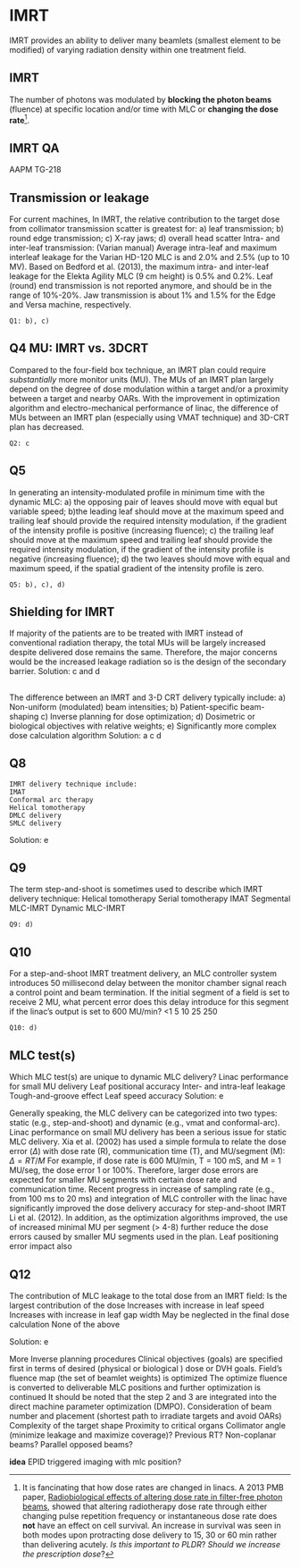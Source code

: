 # IMRT {#imrt}

IMRT provides an ability to deliver many beamlets (smallest element to be modified) of varying radiation density within one treatment field. 

## IMRT

The number of photons was modulated by **blocking the photon beams** (fluence) at specific location and/or time with MLC or **changing the dose rate**[^doserate]. 

[^doserate]:
It is fancinating that how dose rates are changed in linacs. 
A 2013 PMB paper,
[Radiobiological effects of altering dose rate in filter-free photon beams](http://iopscience.iop.org/article/10.1088/0031-9155/58/4/1075/meta), showed that altering radiotherapy dose rate through either changing pulse repetition frequency or instantaneous dose rate does **not** have an effect on cell survival. An increase in survival was seen in both modes upon protracting dose delivery to 15, 30 or 60 min rather than delivering acutely. _Is this important to PLDR_? _Should we increase the prescription dose_?

## IMRT QA {#psqa}

AAPM TG-218



## Transmission or leakage

For current machines, In IMRT, the relative contribution to the target dose from collimator transmission scatter is greatest for: a) leaf transmission; b) round edge transmission; c) X-ray jaws; d) overall head scatter 
Intra- and inter-leaf transmission: (Varian manual) Average intra-leaf and maximum interleaf leakage for the Varian HD-120 MLC is and 2.0% and 2.5% (up to 10 MV). Based on Bedford et al. (2013), the maximum intra- and inter-leaf leakage for the Elekta Agility MLC (9 cm height) is 0.5% and 0.2%. Leaf (round) end transmission is not reported anymore, and should be in the range of 10%-20%. Jaw transmission is about 1% and 1.5% for the Edge and Versa machine, respectively.

`Q1: b), c)`

## Q4 MU: IMRT vs. 3DCRT

Compared to the four-field box technique, an IMRT plan could require _substantially_ more monitor units (MU). The MUs of an IMRT plan largely depend on the degree of dose modulation within a target and/or a proximity between a target and nearby OARs. With the improvement in optimization algorithm and electro-mechanical performance of linac, the difference of MUs between an IMRT plan (especially using VMAT technique) and 3D-CRT plan has decreased.

`Q2: c`

## Q5
In generating an intensity-modulated profile in minimum time with the dynamic MLC: a) the opposing pair of leaves should move with equal but variable speed; b)the leading leaf should move at the maximum speed and trailing leaf should provide the required intensity modulation, if the gradient of the intensity profile is positive (increasing fluence); c) the trailing leaf should move at the maximum speed and trailing leaf should provide the required intensity modulation, if the gradient of the intensity profile is negative (increasing fluence); d) the two leaves should move with equal and maximum speed, if the spatial gradient of the intensity profile is zero.

`Q5: b), c), d)`

## Shielding for IMRT
If majority of the patients are to be treated with IMRT instead of conventional radiation therapy, the total MUs will be largely increased despite delivered dose remains the same. Therefore, the major concerns would be the increased leakage radiation so is the design of the secondary barrier. 
Solution: c and d

## 
The difference between an IMRT and 3-D CRT delivery typically include: a) Non-uniform (modulated) beam intensities; b) Patient-specific beam-shaping c) Inverse planning for dose optimization; d) Dosimetric or biological objectives with relative weights; e) Significantly more complex dose calculation algorithm
Solution: a c d

## Q8
	IMRT delivery technique include:
	IMAT
	Conformal arc therapy
	Helical tomotherapy
	DMLC delivery
	SMLC delivery
Solution: e

## Q9
The term step-and-shoot is sometimes used to describe which IMRT delivery technique:
	Helical tomotherapy
	Serial tomotherapy
	IMAT 
	Segmental MLC-IMRT
	Dynamic MLC-IMRT
	
`Q9: d)`

## Q10
For a step-and-shoot IMRT treatment delivery, an MLC controller system introduces 50 millisecond delay between the monitor chamber signal reach a control point and beam termination. If the initial segment of a field is set to receive 2 MU, what percent error does this delay introduce for this segment if the linac’s output is set to 600 MU/min?
	<1
	5
	10
	25
	250
	
`Q10: d)`

## MLC test(s)
Which MLC test(s) are unique to dynamic MLC delivery?
	Linac performance for small MU delivery
	Leaf positional accuracy
	Inter- and intra-leaf leakage
	Tough-and-groove effect
	Leaf speed accuracy
Solution: e

Generally speaking, the MLC delivery can be categorized into two types: static (e.g., step-and-shoot) and dynamic (e.g., vmat and conformal-arc). 
Linac performance on small MU delivery has been a serious issue for static MLC delivery. Xia et al. (2002) has used a simple formula to relate the dose error ($\Delta$) with dose rate (R), communication time (T), and MU/segment (M): 
$\Delta =RT/M$
For example, if dose rate is 600 MU/min, T = 100 mS, and M = 1 MU/seg, the dose error 1 or 100%.  Therefore, larger dose errors are expected for smaller MU segments with certain dose rate and communication time. Recent progress in increase of sampling rate (e.g., from 100 ms to 20 ms)  and integration of MLC controller with the linac have significantly improved the dose delivery accuracy for step-and-shoot IMRT Li et al. (2012). In addition, as the optimization algorithms improved, the use of increased minimal MU per segment (> 4-8) further reduce the dose errors caused by smaller MU segments used in the plan. 
Leaf positioning error impact also 

## Q12
The contribution of MLC leakage to the total dose from an IMRT field:
	Is the largest contribution of the dose
	Increases with increase in leaf speed
	Increases with increase in leaf gap width
	May be neglected in the final dose calculation
	None of the above
	
Solution: e

More
Inverse planning procedures
	Clinical objectives (goals) are specified first in terms of desired (physical or biological ) dose or DVH goals. 
	Field’s fluence map (the set of beamlet weights) is optimized 
	The optimize fluence is converted to deliverable MLC positions and further optimization is continued
It should be noted that the step 2 and 3 are integrated into the direct machine parameter optimization (DMPO). 
Consideration of beam number and placement (shortest path to irradiate targets and avoid OARs)
	Complexity of the target shape 
	Proximity to critical organs
	Collimator angle (minimize leakage and maximize coverage)?
	Previous RT?
	Non-coplanar beams?
	Parallel opposed beams?
	
**idea** EPID triggered imaging with mlc position?
